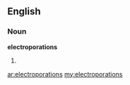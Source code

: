 ==English==

===Noun===
'''electroporations'''

# {{plural of|electroporation}}

[[ar:electroporations]]
[[my:electroporations]]